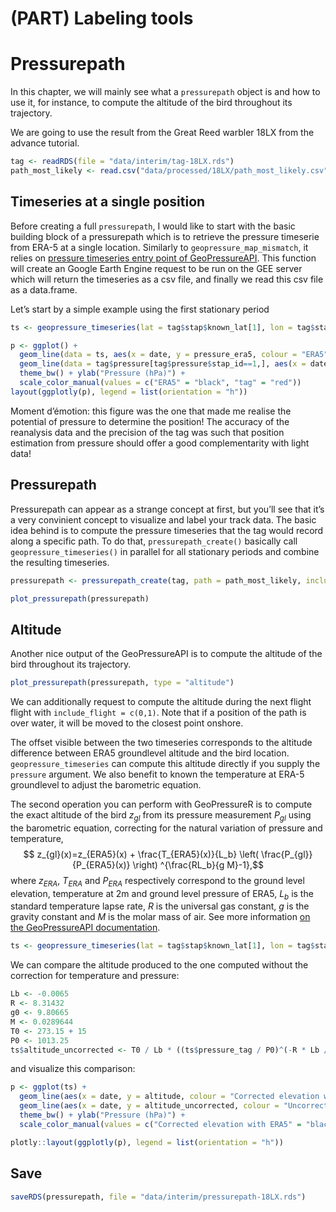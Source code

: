 # (PART) Labeling tools {-} 

# Pressurepath

In this chapter, we will mainly see what a `pressurepath` object is and how to use it, for instance, to compute the altitude of the bird throughout its trajectory. 

We are going to use the result from the Great Reed warbler 18LX from the advance tutorial.

```r
tag <- readRDS(file = "data/interim/tag-18LX.rds")
path_most_likely <- read.csv("data/processed/18LX/path_most_likely.csv") 
```


## Timeseries at a single position

Before creating a full `pressurepath`, I would like to start with the basic building block of a pressurepath which is to retrieve the pressure timeserie from ERA-5 at a single location. Similarly to `geopressure_map_mismatch`, it relies on [pressure timeseries entry point of GeoPressureAPI](https://raphaelnussbaumer.com/GeoPressureAPI/#pressure-timeseries). This function will create an Google Earth Engine request to be run on the GEE server which will return the timeseries as a csv file, and finally we read this csv file as a data.frame.

Let's start by a simple example using the first stationary period

```r
ts <- geopressure_timeseries(lat = tag$stap$known_lat[1], lon = tag$stap$known_lon[1], start_time = tag$stap$start[1], end_time = tag$stap$end[1])
```

```r
p <- ggplot() +
  geom_line(data = ts, aes(x = date, y = pressure_era5, colour = "ERA5")) +
  geom_line(data = tag$pressure[tag$pressure$stap_id==1,], aes(x = date, y = value, colour = "tag")) +
  theme_bw() + ylab("Pressure (hPa)") +
  scale_color_manual(values = c("ERA5" = "black", "tag" = "red"))
layout(ggplotly(p), legend = list(orientation = "h"))
```

Moment d'émotion: this figure was the one that made me realise the potential of pressure to determine the position! The accuracy of the reanalysis data and the precision of the tag was such that position estimation from pressure should offer a good complementarity with light data! 


## Pressurepath

Pressurepath can appear as a strange concept at first, but you'll see that it's a very convinient concept to visualize and label your track data. The basic idea behind is to compute the pressure timeseries that the tag would record along a specific path. To do that, `pressurepath_create()` basically call `geopressure_timeseries()` in parallel for all stationary periods and combine the resulting timeseries. 

```r
pressurepath <- pressurepath_create(tag, path = path_most_likely, include_flight = TRUE)
```

```r
plot_pressurepath(pressurepath)
```



## Altitude

Another nice output of the GeoPressureAPI is to compute the altitude of the bird throughout its trajectory. 

```r
plot_pressurepath(pressurepath, type = "altitude")
```

We can additionally request to compute the altitude during the next flight flight with `include_flight = c(0,1)`. Note that if a position of the path is over water, it will be moved to the closest point onshore.

The offset visible between the two timeseries corresponds to the altitude difference between ERA5 groundlevel altitude and the bird location. `geopressure_timeseries` can compute this altitude directly if you supply the `pressure` argument. We also benefit to known the temperature at ERA-5 groundlevel to adjust the barometric equation. 

The second operation you can perform with GeoPressureR is to compute the exact altitude of the bird $z_{gl}$ from its pressure measurement $P_{gl}$ using the barometric equation, correcting for the natural variation of pressure and temperature, 
$$ z_{gl}(x)=z_{ERA5}(x) + \frac{T_{ERA5}(x)}{L_b}  \left( \frac{P_{gl}}{P_{ERA5}(x)} \right) ^{\frac{RL_b}{g M}-1},$$
where $z_{ERA}$, $T_{ERA}$ and $P_{ERA}$  respectively correspond to the ground level elevation, temperature at 2m and ground level pressure of ERA5, $L_b$  is the standard temperature lapse rate, $R$ is the universal gas constant, $g$ is the gravity constant and  $M$ is the molar mass of air. See more information [on the GeoPressureAPI documentation](https://raphaelnussbaumer.com/GeoPressureAPI/#description-1).

```r
ts <- geopressure_timeseries(lat = tag$stap$known_lat[1], lon = tag$stap$known_lon[1], pressure = tag$pressure[tag$pressure$stap_id==1,])
```
We can compare the altitude produced to the one computed without the correction for temperature and pressure:

```r
Lb <- -0.0065
R <- 8.31432
g0 <- 9.80665
M <- 0.0289644
T0 <- 273.15 + 15
P0 <- 1013.25
ts$altitude_uncorrected <- T0 / Lb * ((ts$pressure_tag / P0)^(-R * Lb / g0 / M) - 1)
```

and visualize this comparison:

```r
p <- ggplot(ts) +
  geom_line(aes(x = date, y = altitude, colour = "Corrected elevation with ERA5")) +
  geom_line(aes(x = date, y = altitude_uncorrected, colour = "Uncorrected elevation")) +
  theme_bw() + ylab("Pressure (hPa)") +
  scale_color_manual(values = c("Corrected elevation with ERA5" = "black", "Uncorrected elevation" = "red"))

plotly::layout(ggplotly(p), legend = list(orientation = "h"))
```



## Save

```r
saveRDS(pressurepath, file = "data/interim/pressurepath-18LX.rds")
```
